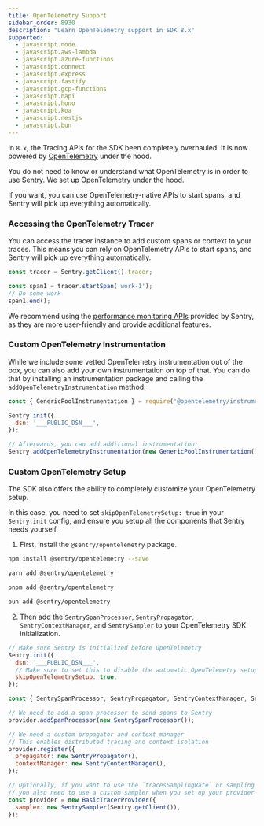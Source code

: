 ```yaml
---
title: OpenTelemetry Support
sidebar_order: 8930
description: "Learn OpenTelemetry support in SDK 8.x"
supported:
  - javascript.node
  - javascript.aws-lambda
  - javascript.azure-functions
  - javascript.connect
  - javascript.express
  - javascript.fastify
  - javascript.gcp-functions
  - javascript.hapi
  - javascript.hono
  - javascript.koa
  - javascript.nestjs
  - javascript.bun
---
```


In `8.x`, the Tracing APIs for the SDK been completely overhauled. It is now powered by [OpenTelemetry](https://opentelemetry.io/) under the hood.

You do not need to know or understand what OpenTelemetry is in order to use Sentry. We set up OpenTelemetry under the hood.

If you want, you can use OpenTelemetry-native APIs to start spans, and Sentry will pick up everything automatically.

### Accessing the OpenTelemetry Tracer

You can access the tracer instance to add custom spans or context to your traces. This means you can rely on OpenTelemetry APIs to start spans, and Sentry will pick up everything automatically.

```JavaScript
const tracer = Sentry.getClient().tracer;

const span1 = tracer.startSpan('work-1');
// Do some work
span1.end();
```

We recommend using the [performance monitoring APIs](../v8-new-performance-api/) provided by Sentry, as they are more user-friendly and provide additional features.

### Custom OpenTelemetry Instrumentation

While we include some vetted OpenTelemetry instrumentation out of the box, you can also add your own instrumentation on top of that. You can do that by installing an instrumentation package and calling the `addOpenTelemetryInstrumentation` method:

```JavaScript
const { GenericPoolInstrumentation } = require('@opentelemetry/instrumentation-generic-pool');

Sentry.init({
  dsn: '___PUBLIC_DSN___',
});

// Afterwards, you can add additional instrumentation:
Sentry.addOpenTelemetryInstrumentation(new GenericPoolInstrumentation());
```

### Custom OpenTelemetry Setup

The SDK also offers the ability to completely customize your OpenTelemetry setup.

In this case, you need to set `skipOpenTelemetrySetup: true` in your `Sentry.init` config, and ensure you setup all the components that Sentry needs yourself.

1. First, install the `@sentry/opentelemetry` package.

```bash {tabTitle:npm}
npm install @sentry/opentelemetry --save
```

```bash {tabTitle:yarn}
yarn add @sentry/opentelemetry
```

```bash {tabTitle:pnpm}
pnpm add @sentry/opentelemetry
```

```bash {tabTitle:bun}
bun add @sentry/opentelemetry
```

2. Then add the `SentrySpanProcessor`, `SentryPropagator`, `SentryContextManager`, and `SentrySampler` to your OpenTelemetry SDK initialization.

```JavaScript
// Make sure Sentry is initialized before OpenTelemetry
Sentry.init({
  dsn: '___PUBLIC_DSN___',
  // Make sure to set this to disable the automatic OpenTelemetry setup
  skipOpenTelemetrySetup: true,
});

const { SentrySpanProcessor, SentryPropagator, SentryContextManager, SentrySampler } = require('@sentry/opentelemetry');

// We need to add a span processor to send spans to Sentry
provider.addSpanProcessor(new SentrySpanProcessor());

// We need a custom propagator and context manager
// This enables distributed tracing and context isolation
provider.register({
  propagator: new SentryPropagator(),
  contextManager: new SentryContextManager(),
});

// Optionally, if you want to use the `tracesSamplingRate` or sampling related options from Sentry,
// you also need to use a custom sampler when you set up your provider
const provider = new BasicTracerProvider({
  sampler: new SentrySampler(Sentry.getClient()),
});
```
